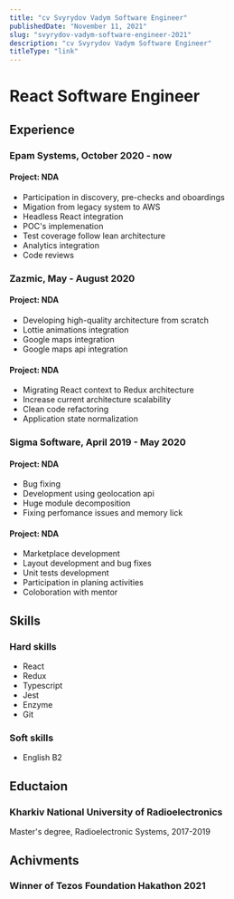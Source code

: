 ```yaml
---
title: "cv Svyrydov Vadym Software Engineer"
publishedDate: "November 11, 2021"
slug: "svyrydov-vadym-software-engineer-2021"
description: "cv Svyrydov Vadym Software Engineer"
titleType: "link"
---
```



# React Software Engineer

## Experience

### Epam Systems, October 2020 - now

#### Project: NDA
- Participation in discovery, pre-checks and oboardings
- Migation from legacy system to AWS
- Headless React integration
- POC's implemenation
- Test coverage follow lean architecture
- Analytics integration
- Code reviews

### Zazmic, May - August 2020

#### Project: NDA
- Developing high-quality architecture from scratch
- Lottie animations integration
- Google maps integration
- Google maps api integration


#### Project: NDA
- Migrating React context to Redux architecture
- Increase current architecture scalability
- Clean code refactoring
- Application state normalization



### Sigma Software, April 2019 - May 2020

#### Project: NDA
- Bug fixing
- Development using geolocation api
- Huge module decomposition
- Fixing perfomance issues and memory lick

#### Project: NDA
- Marketplace development
- Layout development and bug fixes
- Unit tests development
- Participation in planing activities
- Coloboration with mentor

## Skills

### Hard skills

- React
- Redux
- Typescript
- Jest
- Enzyme
- Git

### Soft skills

- English B2

## Eductaion

### Kharkiv National University of Radioelectronics
Master's degree, Radioelectronic Systems, 2017-2019

## Achivments

### Winner of Tezos Foundation Hakathon 2021


